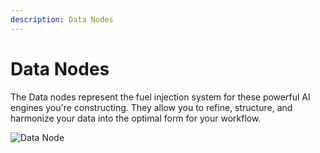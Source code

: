 ```yaml
---
description: Data Nodes
---
```


# Data Nodes

The Data nodes represent the fuel injection system for these powerful AI engines you're constructing. They allow you to refine, structure, and harmonize your data into the optimal form for your workflow.

![Data Node](/assets/data-nodes.png)